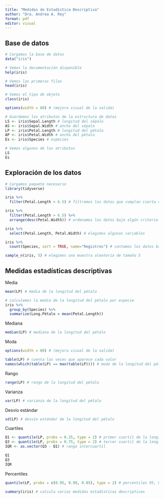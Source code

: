 ---
title: "Medidas de Estadística Descriptiva"
author: "Dra. Andrea A. Rey"
format: pdf
editor: visual
---

## Base de datos

```{r}
# Cargamos la base de datos
data("iris")
```

```{r}
# Vemos la documentación disponible
help(iris)
```

```{r}
# Vemos las primeras filas
head(iris)
```

```{r}
# Vemos el tipo de objeto 
class(iris)
```

```{r}
options(width = 80) # (mejora visual de la salida)

# Guardamos los atributos de la estructura de datos 
LS <- iris$Sepal.Length # longitud del sépalo
AS <- iris$Sepal.Width # ancho del sépalo
LP <- iris$Petal.Length # longitud del pétalo
AP <- iris$Petal.Width # ancho del pétalo
Es <- iris$Species # especies

# Vemos algunos de los atributos
LS
Es
```

## Exploración de los datos

```{r, message = FALSE, warning=FALSE}
# Cargamos paquete necesario
library(tidyverse)
```

```{r}
iris %>% 
  filter(Petal.Length > 6.5) # filtramos los datos que cumplan cierta condición
```

```{r}
iris %>% 
  filter(Petal.Length > 6.5) %>%
  arrange(desc(Petal.Width)) # ordenamos los datos bajo algún criterio
```

```{r}
iris %>%
  select(Petal.Length, Petal.Width) # elegimos algunas variables
```

```{r}
iris %>%
  count(Species, sort = TRUE, name="Registros") # contamos los datos bajo alguna condición
```

```{r}
sample_n(iris, 5) # elegimos una muestra aleatoria de tamaño 5
```

## Medidas estadísticas descriptivas

Media

```{r}
mean(LP) # media de la longitud del pétalo
```

```{r}
# calculemos la media de la longitud del pétalo por especie
iris %>% 
  group_by(Species) %>%
  summarize(Long.Pétalo = mean(Petal.Length))

```

Mediana

```{r}
median(LP) # mediana de la longitud del pétalo
```

Moda

```{r}
options(width = 80) # (mejora visual de la salida)

table(LP) # cuenta las veces que aparece cada valor
names(which(table(LP) == max(table(LP)))) # moda de la longitud del pétalo
```

Rango

```{r}
range(LP) # rango de la longitud del pétalo
```

Varianza

```{r}
var(LP) # varianza de la longitud del pétalo
```

Desvío estándar

```{r}
sd(LP) # desvío estándar de la longitud del pétalo
```

Cuartiles

```{r}
Q1 <- quantile(LP, probs = 0.25, type = 2) # primer cuartil de la longitud del pétalo
Q3 <- quantile(LP, probs = 0.75, type = 2) # tercer cuartil de la longitud del pétalo
IQR <- as.vector(Q3 - Q1) # rango intercuartil

Q1
Q3
IQR
```

Percentiles

```{r}
quantile(LP, probs = c(0.95, 0.90, 0.85), type = 2) # percentiles 95, 90 y 85 de la longitud del pétalo
```

```{r}
summary(iris) # calcula varias medidas estadìsticas descriptivas
```
